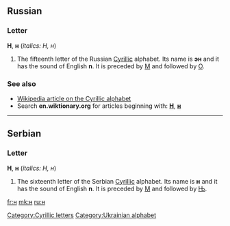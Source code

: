 {{also|Appendix:Variations of "h"|Appendix:Variations of "n"}}
==Russian==

===Letter===
'''Н''', '''н''' (''italics: Н, н'')

# The fifteenth letter of the Russian [[Cyrillic]] alphabet. Its name is '''эн''' {{IPAchar|(ɛn)}} and it has the sound of English '''n'''. It is preceded by [[м|М]] and followed by [[о|О]].

===See also===
* [[w:Cyrillic alphabet|Wikipedia article on the Cyrillic alphabet]]
* Search '''en.wiktionary.org''' for articles beginning with: '''[http://en.wiktionary.org/w/index.php?title=Special%3AAllpages&from=%D0%9D&namespace=0 Н]''', '''[http://en.wiktionary.org/w/index.php?title=Special%3AAllpages&from=%D0%BD&namespace=0 н]'''

----

==Serbian==

===Letter===
'''Н''', '''н''' (''italics: Н, н'')

# The sixteenth letter of the Serbian [[Cyrillic]] alphabet. Its name is '''н''' and it has the sound of English '''n'''. It is preceded by [[м|М]] and followed by [[њ|Њ]].

[[Category:Cyrillic letters]]
[[Category:Ukrainian alphabet]]

[[fr:н]]
[[mk:н]]
[[ru:н]]